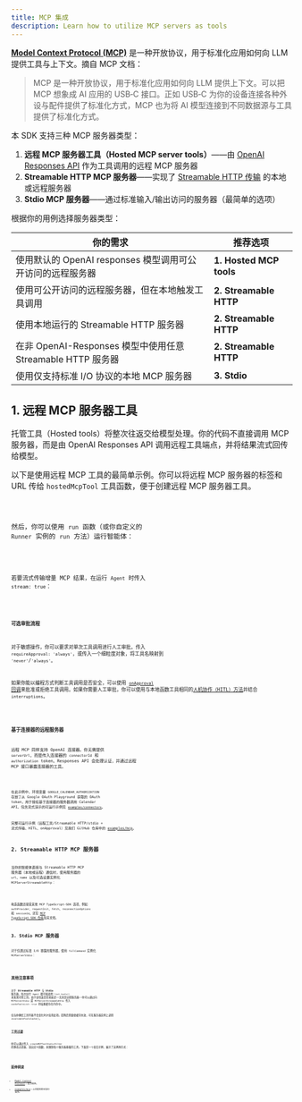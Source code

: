```yaml
---
title: MCP 集成
description: Learn how to utilize MCP servers as tools
---
```



[**Model Context Protocol (MCP)**](https://modelcontextprotocol.io) 是一种开放协议，用于标准化应用如何向 LLM 提供工具与上下文。摘自 MCP 文档：

> MCP 是一种开放协议，用于标准化应用如何向 LLM 提供上下文。可以把 MCP 想象成 AI 应用的 USB‑C 接口。正如 USB‑C 为你的设备连接各种外设与配件提供了标准化方式，MCP 也为将 AI 模型连接到不同数据源与工具提供了标准化方式。

本 SDK 支持三种 MCP 服务器类型：

1. **远程 MCP 服务器工具（Hosted MCP server tools）**——由 [OpenAI Responses API](https://platform.openai.com/docs/guides/tools-remote-mcp) 作为工具调用的远程 MCP 服务器
2. **Streamable HTTP MCP 服务器**——实现了 [Streamable HTTP 传输](https://modelcontextprotocol.io/docs/concepts/transports#streamable-http) 的本地或远程服务器
3. **Stdio MCP 服务器**——通过标准输入/输出访问的服务器（最简单的选项）

根据你的用例选择服务器类型：

| 你的需求                                                    | 推荐选项                |
| ----------------------------------------------------------- | ----------------------- |
| 使用默认的 OpenAI responses 模型调用可公开访问的远程服务器  | **1. Hosted MCP tools** |
| 使用可公开访问的远程服务器，但在本地触发工具调用            | **2. Streamable HTTP**  |
| 使用本地运行的 Streamable HTTP 服务器                       | **2. Streamable HTTP**  |
| 在非 OpenAI-Responses 模型中使用任意 Streamable HTTP 服务器 | **2. Streamable HTTP**  |
| 使用仅支持标准 I/O 协议的本地 MCP 服务器                    | **3. Stdio**            |

## 1. 远程 MCP 服务器工具

托管工具（Hosted tools）将整次往返交给模型处理。你的代码不直接调用 MCP 服务器，而是由 OpenAI Responses API 调用远程工具端点，并将结果流式回传给模型。

以下是使用远程 MCP 工具的最简单示例。你可以将远程 MCP 服务器的标签和 URL 传给 `hostedMcpTool` 工具函数，便于创建远程 MCP 服务器工具。

<Code lang="typescript" code={hostedAgentExample} title="hostedAgent.ts" />

然后，你可以使用 `run` 函数（或你自定义的 `Runner` 实例的 `run` 方法）运行智能体：

<Code
  lang="typescript"
  code={hostedExample}
  title="Run with hosted MCP tools"
/>

若要流式传输增量 MCP 结果，在运行 `Agent` 时传入 `stream: true`：

<Code
  lang="typescript"
  code={hostedStreamExample}
  title="Run with hosted MCP tools (streaming)"
/>

#### 可选审批流程

对于敏感操作，你可以要求对单次工具调用进行人工审批。传入 `requireApproval: 'always'`，或传入一个细粒度对象，将工具名映射到 `'never'`/`'always'`。

如果你能以编程方式判断工具调用是否安全，可以使用 [`onApproval` 回调](https://github.com/openai/openai-agents-js/blob/main/examples/mcp/hosted-mcp-on-approval.ts)来批准或拒绝工具调用。如果你需要人工审批，你可以使用与本地函数工具相同的[人机协作（HITL）方法](/openai-agents-js/zh/guides/human-in-the-loop/)并结合 `interruptions`。

<Code
  lang="typescript"
  code={hostedHITLExample}
  title="Human in the loop with hosted MCP tools"
/>

### 基于连接器的远程服务器

远程 MCP 同样支持 OpenAI 连接器。你无需提供 `serverUrl`，而是传入连接器的 `connectorId` 和 `authorization` token。Responses API 会处理认证，并通过远程 MCP 接口暴露连接器的工具。

<Code
  lang="typescript"
  code={hostedConnectorExample}
  title="Connector-backed hosted MCP tool"
/>

在此示例中，环境变量 `GOOGLE_CALENDAR_AUTHORIZATION` 存放了从 Google OAuth Playground 获取的 OAuth token，用于授权基于连接器的服务器调用 Calendar API。包含流式演示的可运行示例见 [`examples/connectors`](https://github.com/openai/openai-agents-js/tree/main/examples/connectors)。

完整可运行示例（远程工具/Streamable HTTP/stdio + 流式传输、HITL、onApproval）见我们 GitHub 仓库中的 [examples/mcp](https://github.com/openai/openai-agents-js/tree/main/examples/mcp)。

## 2. Streamable HTTP MCP 服务器

当你的智能体直接与 Streamable HTTP MCP 服务器（本地或远程）通信时，使用服务器的 `url`、`name` 以及可选设置实例化 `MCPServerStreamableHttp`：

<Code
  lang="typescript"
  code={streamableHttpExample}
  title="Run with Streamable HTTP MCP servers"
/>

构造函数还接受其他 MCP TypeScript‑SDK 选项，例如 `authProvider`、`requestInit`、`fetch`、`reconnectionOptions` 和 `sessionId`。详见 [MCP TypeScript SDK 仓库](https://github.com/modelcontextprotocol/typescript-sdk)及其文档。

## 3. Stdio MCP 服务器

对于仅通过标准 I/O 暴露的服务器，使用 `fullCommand` 实例化 `MCPServerStdio`：

<Code
  lang="typescript"
  code={stdioExample}
  title="Run with Stdio MCP servers"
/>

## 其他注意事项

对于 **Streamable HTTP** 与 **Stdio** 服务器，每次运行 `Agent` 都可能调用 `list_tools()` 来发现可用工具。由于该往返会带来延迟——尤其是远程服务器——你可以通过向 `MCPServerStdio` 或 `MCPServerStreamableHttp` 传入 `cacheToolsList: true` 将结果缓存在内存中。

仅当你确信工具列表不会变化时才启用此项。若稍后需要使缓存失效，可在服务器实例上调用 `invalidateToolsCache()`。

### 工具过滤

你可以通过传入 `createMCPToolStaticFilter` 的静态过滤器，或自定义函数，来限制每个服务器暴露的工具。下面是一个组合示例，展示了这两种方式：

<Code lang="typescript" code={toolFilterExample} title="Tool filtering" />

## 延伸阅读

- [Model Context Protocol](https://modelcontextprotocol.io/)——官方规范。
- [examples/mcp](https://github.com/openai/openai-agents-js/tree/main/examples/mcp)——上文提到的可运行
  演示。
